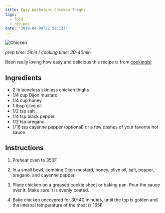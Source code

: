 ```yaml
---
title: Easy Weeknight Chicken Thighs
tags:
  - food
  - recipes
date: '2019-04-09T22:58:13Z'
---
```


![Chicken](./oven-baked-honey-mistard-chicken-thighs.jpg)

_prep time: 5min_ /
_cooking time: 30-40min_

Been really loving how easy and delicious this recipe is from [cookinglsl](http://cookinglsl.com/easy-oven-baked-honey-mustard-chicken-thighs-recipe/)

## Ingredients

- 2 lb boneless skinless chicken thighs
- 1/4 cup Dijon mustard
- 1/4 cup honey
- 1 tbsp olive oil
- 1/2 tsp salt
- 1/4 tsp black pepper
- 1/2 tsp oregano
- 1/16 tsp cayenne pepper (optional) or a few dashes
  of your favorite hot sauce

## Instructions

1. Preheat oven to 350F

2. In a small bowl, combine Dijon mustard, honey,
   olive oil, salt, pepper, oregano, and cayenne pepper.

3. Place chicken on a greased cookie sheet or baking pan.
   Pour the sauce over it. Make sure it is evenly coated.

4. Bake chicken uncovered for 30-40 minutes,
   until the top is golden and the internal temperature
   of the meat is 165F.
